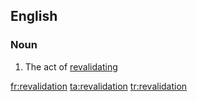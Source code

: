 ==English==

===Noun===
{{en-noun}}

# The act of [[revalidate|revalidating]]

[[fr:revalidation]]
[[ta:revalidation]]
[[tr:revalidation]]